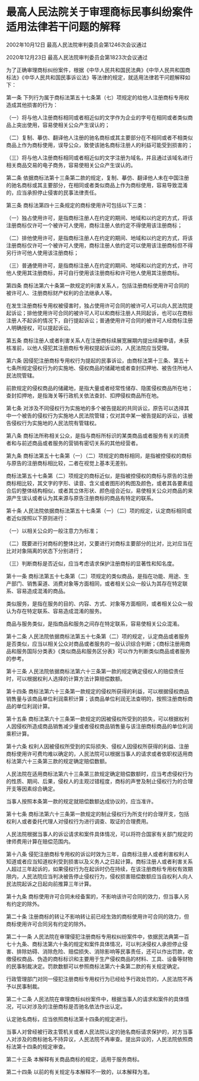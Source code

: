 # 最高人民法院关于审理商标民事纠纷案件适用法律若干问题的解释

2002年10月12日 最高人民法院审判委员会第1246次会议通过

2020年12月23日 最高人民法院审判委员会第1823次会议通过

  

为了正确审理商标纠纷案件，根据《中华人民共和国民法典》《中华人民共和国商标法》《中华人民共和国民事诉讼法》等法律的规定，就适用法律若干问题解释如下：

第一条 下列行为属于商标法第五十七条第（七）项规定的给他人注册商标专用权造成其他损害的行为：

（一）将与他人注册商标相同或者相近似的文字作为企业的字号在相同或者类似商品上突出使用，容易使相关公众产生误认的；

（二）复制、摹仿、翻译他人注册的驰名商标或其主要部分在不相同或者不相类似商品上作为商标使用，误导公众，致使该驰名商标注册人的利益可能受到损害的；

（三）将与他人注册商标相同或者相近似的文字注册为域名，并且通过该域名进行相关商品交易的电子商务，容易使相关公众产生误认的。

第二条 依据商标法第十三条第二款的规定，复制、摹仿、翻译他人未在中国注册的驰名商标或其主要部分，在相同或者类似商品上作为商标使用，容易导致混淆的，应当承担停止侵害的民事法律责任。

第三条 商标法第四十三条规定的商标使用许可包括以下三类：

（一）独占使用许可，是指商标注册人在约定的期间、地域和以约定的方式，将该注册商标仅许可一个被许可人使用，商标注册人依约定不得使用该注册商标；

（二）排他使用许可，是指商标注册人在约定的期间、地域和以约定的方式，将该注册商标仅许可一个被许可人使用，商标注册人依约定可以使用该注册商标但不得另行许可他人使用该注册商标；

（三）普通使用许可，是指商标注册人在约定的期间、地域和以约定的方式，许可他人使用其注册商标，并可自行使用该注册商标和许可他人使用其注册商标。

第四条 商标法第六十条第一款规定的利害关系人，包括注册商标使用许可合同的被许可人、注册商标财产权利的合法继承人等。

在发生注册商标专用权被侵害时，独占使用许可合同的被许可人可以向人民法院提起诉讼；排他使用许可合同的被许可人可以和商标注册人共同起诉，也可以在商标注册人不起诉的情况下，自行提起诉讼；普通使用许可合同的被许可人经商标注册人明确授权，可以提起诉讼。

第五条 商标注册人或者利害关系人在注册商标续展宽展期内提出续展申请，未获核准前，以他人侵犯其注册商标专用权提起诉讼的，人民法院应当受理。

第六条 因侵犯注册商标专用权行为提起的民事诉讼，由商标法第十三条、第五十七条所规定侵权行为的实施地、侵权商品的储藏地或者查封扣押地、被告住所地人民法院管辖。

前款规定的侵权商品的储藏地，是指大量或者经常性储存、隐匿侵权商品所在地；查封扣押地，是指海关等行政机关依法查封、扣押侵权商品所在地。

第七条 对涉及不同侵权行为实施地的多个被告提起的共同诉讼，原告可以选择其中一个被告的侵权行为实施地人民法院管辖；仅对其中某一被告提起的诉讼，该被告侵权行为实施地的人民法院有管辖权。

第八条 商标法所称相关公众，是指与商标所标识的某类商品或者服务有关的消费者和与前述商品或者服务的营销有密切关系的其他经营者。

第九条 商标法第五十七条第（一）（二）项规定的商标相同，是指被控侵权的商标与原告的注册商标相比较，二者在视觉上基本无差别。

商标法第五十七条第（二）项规定的商标近似，是指被控侵权的商标与原告的注册商标相比较，其文字的字形、读音、含义或者图形的构图及颜色，或者其各要素组合后的整体结构相似，或者其立体形状、颜色组合近似，易使相关公众对商品的来源产生误认或者认为其来源与原告注册商标的商品有特定的联系。

第十条 人民法院依据商标法第五十七条第（一）（二）项的规定，认定商标相同或者近似按照以下原则进行：

（一）以相关公众的一般注意力为标准；

（二）既要进行对商标的整体比对，又要进行对商标主要部分的比对，比对应当在比对对象隔离的状态下分别进行；

（三）判断商标是否近似，应当考虑请求保护注册商标的显著性和知名度。

第十一条 商标法第五十七条第（二）项规定的类似商品，是指在功能、用途、生产部门、销售渠道、消费对象等方面相同，或者相关公众一般认为其存在特定联系、容易造成混淆的商品。

类似服务，是指在服务的目的、内容、方式、对象等方面相同，或者相关公众一般认为存在特定联系、容易造成混淆的服务。

商品与服务类似，是指商品和服务之间存在特定联系，容易使相关公众混淆。

第十二条 人民法院依据商标法第五十七条第（二）项的规定，认定商品或者服务是否类似，应当以相关公众对商品或者服务的一般认识综合判断；《商标注册用商品和服务国际分类表》《类似商品和服务区分表》可以作为判断类似商品或者服务的参考。

第十三条 人民法院依据商标法第六十三条第一款的规定确定侵权人的赔偿责任时，可以根据权利人选择的计算方法计算赔偿数额。

第十四条 商标法第六十三条第一款规定的侵权所获得的利益，可以根据侵权商品销售量与该商品单位利润乘积计算；该商品单位利润无法查明的，按照注册商标商品的单位利润计算。

第十五条 商标法第六十三条第一款规定的因被侵权所受到的损失，可以根据权利人因侵权所造成商品销售减少量或者侵权商品销售量与该注册商标商品的单位利润乘积计算。

第十六条 权利人因被侵权所受到的实际损失、侵权人因侵权所获得的利益、注册商标使用许可费均难以确定的，人民法院可以根据当事人的请求或者依职权适用商标法第六十三条第三款的规定确定赔偿数额。

人民法院在适用商标法第六十三条第三款规定确定赔偿数额时，应当考虑侵权行为的性质、期间、后果，侵权人的主观过错程度，商标的声誉及制止侵权行为的合理开支等因素综合确定。

当事人按照本条第一款的规定就赔偿数额达成协议的，应当准许。

第十七条 商标法第六十三条第一款规定的制止侵权行为所支付的合理开支，包括权利人或者委托代理人对侵权行为进行调查、取证的合理费用。

人民法院根据当事人的诉讼请求和案件具体情况，可以将符合国家有关部门规定的律师费用计算在赔偿范围内。

第十八条 侵犯注册商标专用权的诉讼时效为三年，自商标注册人或者利害权利人知道或者应当知道权利受到损害以及义务人之日起计算。商标注册人或者利害关系人超过三年起诉的，如果侵权行为在起诉时仍在持续，在该注册商标专用权有效期限内，人民法院应当判决被告停止侵权行为，侵权损害赔偿数额应当自权利人向人民法院起诉之日起向前推算三年计算。

第十九条 商标使用许可合同未经备案的，不影响该许可合同的效力，但当事人另有约定的除外。

第二十条 注册商标的转让不影响转让前已经生效的商标使用许可合同的效力，但商标使用许可合同另有约定的除外。

第二十一条 人民法院在审理侵犯注册商标专用权纠纷案件中，依据民法典第一百七十九条、商标法第六十条的规定和案件具体情况，可以判决侵权人承担停止侵害、排除妨碍、消除危险、赔偿损失、消除影响等民事责任，还可以作出罚款，收缴侵权商品、伪造的商标标识和主要用于生产侵权商品的材料、工具、设备等财物的民事制裁决定。罚款数额可以参照商标法第六十条第二款的有关规定确定。

行政管理部门对同一侵犯注册商标专用权行为已经给予行政处罚的，人民法院不再予以民事制裁。

第二十二条 人民法院在审理商标纠纷案件中，根据当事人的请求和案件的具体情况，可以对涉及的注册商标是否驰名依法作出认定。

认定驰名商标，应当依照商标法第十四条的规定进行。

当事人对曾经被行政主管机关或者人民法院认定的驰名商标请求保护的，对方当事人对涉及的商标驰名不持异议，人民法院不再审查。提出异议的，人民法院依照商标法第十四条的规定审查。

第二十三条 本解释有关商品商标的规定，适用于服务商标。

第二十四条 以前的有关规定与本解释不一致的，以本解释为准。
